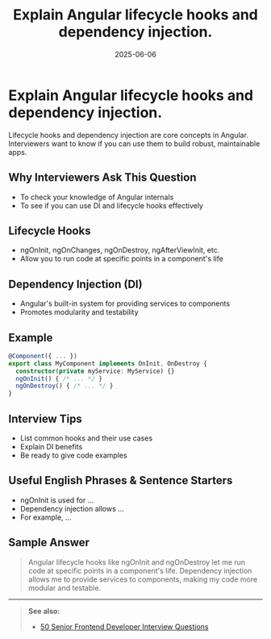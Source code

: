 ﻿---
title: 'Explain Angular lifecycle hooks and dependency injection.'
date: '2025-06-06'
tags: ['interview', 'angular', 'lifecycle hooks', 'dependency injection']
draft: false
summary: 'A practical guide to Angular lifecycle hooks and dependency injection, with examples and interview tips.'
authors: ['default']
layout: PostSimple
---

# Explain Angular lifecycle hooks and dependency injection.

Lifecycle hooks and dependency injection are core concepts in Angular. Interviewers want to know if you can use them to build robust, maintainable apps.

## Why Interviewers Ask This Question

- To check your knowledge of Angular internals
- To see if you can use DI and lifecycle hooks effectively

## Lifecycle Hooks

- ngOnInit, ngOnChanges, ngOnDestroy, ngAfterViewInit, etc.
- Allow you to run code at specific points in a component's life

## Dependency Injection (DI)

- Angular's built-in system for providing services to components
- Promotes modularity and testability

## Example

```ts
@Component({ ... })
export class MyComponent implements OnInit, OnDestroy {
  constructor(private myService: MyService) {}
  ngOnInit() { /* ... */ }
  ngOnDestroy() { /* ... */ }
}
```

## Interview Tips

- List common hooks and their use cases
- Explain DI benefits
- Be ready to give code examples

## Useful English Phrases & Sentence Starters

- ngOnInit is used for ...
- Dependency injection allows ...
- For example, ...

## Sample Answer

> Angular lifecycle hooks like ngOnInit and ngOnDestroy let me run code at specific points in a component's life. Dependency injection allows me to provide services to components, making my code more modular and testable.

---

> **See also:**
>
> - [50 Senior Frontend Developer Interview Questions](./)
